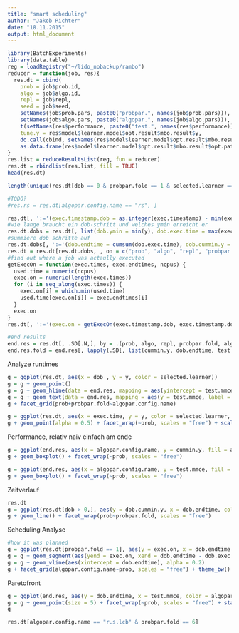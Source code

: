 ```yaml
---
title: "smart scheduling"
author: "Jakob Richter"
date: "18.11.2015"
output: html_document
---
```


```r
library(BatchExperiments)
library(data.table)
reg = loadRegistry("~/lido_nobackup/rambo")
reducer = function(job, res){
  res.dt = cbind(
    prob = job$prob.id,
    algo = job$algo.id,
    repl = job$repl,
    seed = job$seed,
    setNames(job$prob.pars, paste0("probpar.", names(job$prob.pars))),
    setNames(job$algo.pars, paste0("algopar.", names(job$algo.pars))),
    t(setNames(res$performance, paste0("test.", names(res$performance)))),
    tune.y = res$model$learner.model$opt.result$mbo.result$y,
    do.call(cbind, setNames(res$model$learner.model$opt.result$mbo.result$x, paste0("x.", names(res$model$learner.model$opt.result$mbo.result$x)))),
    as.data.frame(res$model$learner.model$opt.result$mbo.result$opt.path))
}
res.list = reduceResultsList(reg, fun = reducer)
res.dt = rbindlist(res.list, fill = TRUE)
head(res.dt)
```

```r
length(unique(res.dt[dob == 0 & probpar.fold == 1 & selected.learner == "classif.svm.radial", .SD[1,] ,by = algopar.config.name]$classif.svm.radial.gamma)) == 1
```

```r
#TODO?
#res.rs = res.dt[algopar.config.name == "rs", ]
```

```r
res.dt[, ':='(exec.timestamp.dob = as.integer(exec.timestamp) - min(exec.timestamp), cummin.y = cummin(y)), by = .(prob, algo, repl, probpar.fold, algopar.config.name, dob)]
#wie lange braucht ein dob-schritt und welches ymin erreicht er
res.dt.dobs = res.dt[, list(dob.ymin = min(y), dob.exec.time = max(exec.timestamp + as.integer(exec.time)) - min(exec.timestamp)), by = .(prob, algo, repl, probpar.fold, algopar.config.name, dob)]
#summiere dob schritte auf
res.dt.dobs[, ':='(dob.endtime = cumsum(dob.exec.time), dob.cummin.y = cummin(dob.ymin)), by = .(algo, prob, repl, probpar.fold, algopar.config.name)]
res.dt = res.dt[res.dt.dobs, , on = c("prob", "algo", "repl", "probpar.fold", "algopar.config.name", "dob")]
#find out where a job was actaully executed
getExecOn = function(exec.times, exec.endtimes, ncpus) {
  used.time = numeric(ncpus)
  exec.on = numeric(length(exec.times))
  for (i in seq_along(exec.times)) {
    exec.on[i] = which.min(used.time) 
    used.time[exec.on[i]] = exec.endtimes[i]
  }
  exec.on
}
res.dt[, ':='(exec.on = getExecOn(exec.timestamp.dob, exec.timestamp.dob+exec.time, max(res.dt$scheduled.on, na.rm = TRUE))), by = .(prob, algo, probpar.fold, algopar.config.name, dob)]

#end results
end.res = res.dt[, .SD[.N,], by = .(prob, algo, repl, probpar.fold, algopar.config.name)]
end.res.fold = end.res[, lapply(.SD[, list(cummin.y, dob.endtime, test.mmce)], mean), by = .(prob, algo, repl, algopar.config.name)]
```

Analyze runtimes
```r
g = ggplot(res.dt, aes(x = dob , y = y, color = selected.learner))
g = g + geom_point()
g = g + geom_hline(data = end.res, mapping = aes(yintercept = test.mmce, color = x.selected.learner), alpha = 0.5)
g = g + geom_text(data = end.res, mapping = aes(y = test.mmce, label = algopar.config.name), size = 4, color = "black")
g + facet_grid(prob+probpar.fold~algopar.config.name)

g = ggplot(res.dt, aes(x = exec.time, y = y, color = selected.learner, shape = dob == 0))
g + geom_point(alpha = 0.5) + facet_wrap(~prob, scales = "free") + scale_shape_manual(values = c(16,1)) + scale_x_log10()
```

Performance, relativ naiv einfach am ende
```r
g = ggplot(end.res, aes(x = algopar.config.name, y = cummin.y, fill = algopar.config.name))
g + geom_boxplot() + facet_wrap(~prob, scales = "free")

g = ggplot(end.res, aes(x = algopar.config.name, y = test.mmce, fill = algopar.config.name))
g + geom_boxplot() + facet_wrap(~prob, scales = "free")
```

Zeitverlauf
```r
res.dt
g = ggplot(res.dt[dob > 0,], aes(y = dob.cummin.y, x = dob.endtime, color = algopar.config.name))
g + geom_line() + facet_wrap(prob~probpar.fold, scales = "free")
```

Scheduling Analyse
```r
#how it was planned
g = ggplot(res.dt[probpar.fold == 1], aes(y = exec.on, x = dob.endtime - dob.exec.time + exec.timestamp.dob, color = selected.learner))
g = g + geom_segment(aes(yend = exec.on, xend = dob.endtime - dob.exec.time + exec.timestamp.dob + exec.time), lwd = 2, alpha = 0.8)
g = g + geom_vline(aes(xintercept = dob.endtime), alpha = 0.2)
g + facet_grid(algopar.config.name~prob, scales = "free") + theme_bw()
```

Paretofront
```r
g = ggplot(end.res, aes(y = dob.endtime, x = test.mmce, color = algopar.config.name))
g = g + geom_point(size = 5) + facet_wrap(~prob, scales = "free") + stat_summary(fun.y = mean, fun.x = mean, geom="point")
g
```

```r
res.dt[algopar.config.name == "r.s.lcb" & probpar.fold == 6]
```
